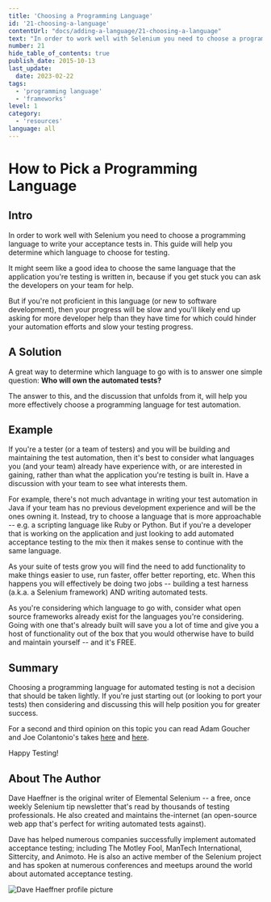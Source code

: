 ```yaml
---
title: 'Choosing a Programming Language'
id: '21-choosing-a-language'
contentUrl: "docs/adding-a-language/21-choosing-a-language"
text: "In order to work well with Selenium you need to choose a programming language to write your acceptance tests in. This guide will help you determine which language to choose for testing."
number: 21
hide_table_of_contents: true
publish_date: 2015-10-13
last_update:
  date: 2023-02-22
tags:
  - 'programming language'
  - 'frameworks'
level: 1
category:
  - 'resources'
language: all
---
```


# How to Pick a Programming Language

## Intro

In order to work well with Selenium you need to choose a programming language to write your acceptance tests in. This guide will help you determine which language to choose for testing.

It might seem like a good idea to choose the same language that the application you're testing is written in, because if you get stuck you can ask the developers on your team for help.

But if you're not proficient in this language (or new to software development), then your progress will be slow and you'll likely end up asking for more developer help than they have time for which could hinder your automation efforts and slow your testing progress.

## A Solution

A great way to determine which language to go with is to answer one simple question: __Who will own the automated tests?__

The answer to this, and the discussion that unfolds from it, will help you more effectively choose a programming language for test automation.

## Example

If you're a tester (or a team of testers) and you will be building and maintaining the test automation, then it's best to consider what languages you (and your team) already have experience with, or are interested in gaining, rather than what the application you're testing is built in. Have a discussion with your team to see what interests them.

For example, there's not much advantage in writing your test automation in Java if your team has no previous development experience and will be the ones owning it. Instead, try to choose a language that is more approachable -- e.g. a scripting language like Ruby or Python. But if you're a developer that is working on the application and just looking to add automated acceptance testing to the mix then it makes sense to continue with the same language.

As your suite of tests grow you will find the need to add functionality to make things easier to use, run faster, offer better reporting, etc. When this happens you will effectively be doing two jobs -- building a test harness (a.k.a. a Selenium framework) AND writing automated tests.

As you're considering which language to go with, consider what open source frameworks already exist for the languages you're considering. Going with one that's already built will save you a lot of time and give you a host of functionality out of the box that you would otherwise have to build and maintain yourself -- and it's FREE.

## Summary

Choosing a programming language for automated testing is not a decision that should be taken lightly. If you're just starting out (or looking to port your tests) then considering and discussing this will help position you for greater success.

For a second and third opinion on this topic you can read Adam Goucher and Joe Colantonio's takes [here](https://saucelabs.com/resources/blog/stop-being-a-language-snob-debunking-the-but-our-application-is-written-in-x-myth-guest-post) and [here](http://www.joecolantonio.com/2015/05/31/selenium-what-programming-language-you-should-learn-to-get-into-test-automation/).

Happy Testing!

## About The Author

Dave Haeffner is the original writer of Elemental Selenium -- a free, once weekly Selenium tip newsletter that's read by thousands of testing professionals. He also created and maintains the-internet (an open-source web app that's perfect for writing automated tests against).

Dave has helped numerous companies successfully implement automated acceptance testing; including The Motley Fool, ManTech International, Sittercity, and Animoto. He is also an active member of the Selenium project and has spoken at numerous conferences and meetups around the world about automated acceptance testing.

![Dave Haeffner profile picture](/img/authors/dave-haeffner.jpeg#author-img 'a title')
